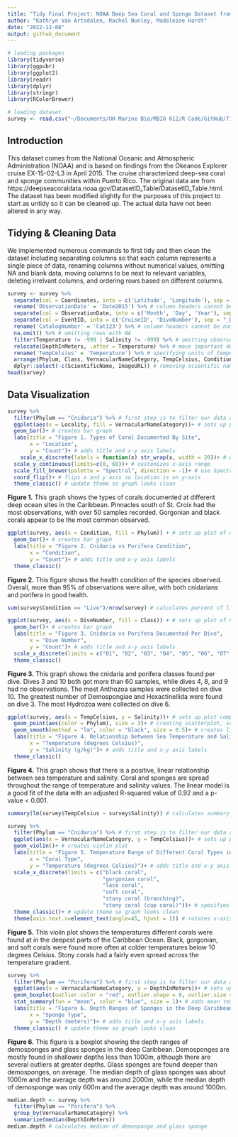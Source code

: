 ```yaml
---
title: "Tidy Final Project: NOAA Deep Sea Coral and Sponge Dataset from Okeanos Explorer April 2015 Puerto Rico Cruise"
author: "Kathryn Van Artsdalen, Rachel Nunley, Madeleine Hardt"
date: "2022-12-08"
output: github_document
---
```


```r
# loading packages
library(tidyverse)
library(ggpubr)
library(ggplot2)
library(readr)
library(dplyr)
library(stringr)
library(RColorBrewer)
```

```r
# loading dataset
survey <- read.csv("~/Documents/UH Marine Bio/MBIO 612/R Code/GitHub/Tidy_Dataset/NOAA_PuertoRico_2015.csv")
```

## Introduction
This dataset comes from the National Oceanic and Atmospheric Administration (NOAA) and is based on findings from the Okeanos Explorer cruise EX-15-02-L3 in April 2015. The cruise characterized deep-sea coral and sponge communities within Puerto Rico. The original data are from https://deepseacoraldata.noaa.gov/DatasetID_Table/DatasetID_Table.html. The dataset has been modified slightly for the purposes of this project to start as untidy so it can be cleaned up. The actual data have not been altered in any way. 


## Tidying & Cleaning Data
We implemented numerous commands to first tidy and then clean the dataset including separating columns so that each column represents a single piece of data, renaming columns without numerical values, omitting NA and blank data, moving columns to be next to relevant variables, deleting irrelvant columns, and ordering rows based on different columns. 
```r
survey <- survey %>%
  separate(col = Coordinates, into = c('Latitude', 'Longitude'), sep = ',') %>% # separates coordinates column into two separate columns for latitude and longitude
  rename('ObservationDate' = 'Date2015') %>% # column headers cannot be numbers so we rename to variable name
  separate(col = ObservationDate, into = c('Month', 'Day', 'Year'), sep = "/") %>% # separates observation date column into separate columns by month, day, and year
  separate(col = EventID, into = c('CruiseID', 'DiveNumber'), sep = "_Dive ") %>% # separates two different pieces of information about the crusie ID and dive number 
  rename('CatalogNumber' = 'Cat123') %>% # column headers cannot be numbers so we rename to variable name
  na.omit() %>% # omitting rows with NA
  filter(Temperature != -999 | Salinity != -999) %>% # omitting observations with no data for temperature and salinity
  relocate(DepthInMeters, .after = Temperature) %>% # move important depth column close to other environmental variables like temperature 
  rename('TempCelsius' = 'Temperature') %>% # specifying units of temperature column
  arrange(Phylum, Class, VernacularNameCategory, TempCelsius, Condition) %>% # alphabetizing based on phylum then class then temperature then condition
  dplyr::select(-c(ScientificName, ImageURL)) # removing scientific name which is repetitive information because we will use the vernacular name. Also removing imageURL because not relevant data
head(survey) 
```

## Data Visualization


```r
survey %>%
  filter(Phylum == "Cnidaria") %>% # first step is to filter our data and remove porifera because we are only looking at corals (cnidaria) for this plot
  ggplot(aes(x = Locality, fill = VernacularNameCategory))+ # sets up plot of number of corals at each location and identifies corals by vernacular name
  geom_bar()+ # creates bar graph
  labs(title = "Figure 1. Types of Coral Documented By Site", 
       x = "Location", 
       y = "Count")+ # adds title and x-y axis labels
    scale_x_discrete(labels = function(x) str_wrap(x, width = 20))+ # wraps label text that is very long
  scale_y_continuous(limits=c(0, 60))+ # customizes x-axis range
  scale_fill_brewer(palette = "Spectral", direction = -1)+ # use Spectral color palette and reverse color order
  coord_flip()+ # flips x and y axis so location is on y-axis
  theme_classic() # update theme so graph looks clean 
```

**Figure 1.** This graph shows the types of corals documented at different deep ocean sites in the Caribbean. Pinnacles south of St. Croix had the most observations, with over 50 samples recorded. Gorgonian and black corals appear to be the most common observed.


```r
ggplot(survey, aes(x = Condition, fill = Phylum)) + # sets up plot of number of samples in each type of health condition by phylum
  geom_bar()+ # creates bar graph
  labs(title = "Figure 2. Cnidaria vs Porifera Condition",
       x = "Condition", 
       y = "Count")+ # adds title and x-y axis labels
  theme_classic()
```

**Figure 2.** This figure shows the health condition of the species observed. Overall, more than 95% of observations were alive, with both cnidarians and porifera in good health.

```r
sum(survey$Condition == "Live")/nrow(survey) # calculates percent of live samples by dividing live conidition samples by all observations  
```



```r
ggplot(survey, aes(x = DiveNumber, fill = Class)) + # sets up plot of number of samples collected on each dive, specified by class type
  geom_bar()+ # creates bar graph
  labs(title = "Figure 3. Cnidaria vs Porifera Documented Per Dive", 
       x = "Dive Number", 
       y = "Count")+ # adds title and x-y axis labels
  scale_x_discrete(limits = c("01", "02", "03", "04", "05", "06", "07", "08", "09", "10", "11", "12"))+ # specifies x-axis scale
  theme_classic()
```

**Figure 3.** This graph shows the cnidaria and porifera classes found per dive. Dives 3 and 10 both got more than 60 samples, while dives 4, 8, and 9 had no observations. The most Anthozoa samples were collected on dive 10. The greatest number of Demospongiae and Hexactinellida were found on dive 3. The most Hydrozoa were collected on dive 6.


```r
ggplot(survey, aes(x = TempCelsius, y = Salinity))+ # sets up plot comparing temperature and salinity
  geom_point(aes(color = Phylum), size = 3)+ # creating scatterplot, separates points based on Phylum, adjusts point size
  geom_smooth(method = "lm", color = "black", size = 0.5)+ # creates linear model and adds line of best fit to graph
  labs(title = "Figure 4. Relationship between Sea Temperature and Salinity", 
       x = "Temperature (degrees Celsius)", 
       y = "Salinity (g/kg)")+ # adds title and x-y axis labels
  theme_classic()
```

**Figure 4.** This graph shows that there is a positive, linear relationship between sea temperature and salinity. Coral and sponges are spread throughout the range of temperature and salinity values. The linear model is a good fit of the data with an adjusted R-squared value of 0.92 and a p-value < 0.001.

```r
summary(lm(survey$TempCelsius ~ survey$Salinity)) # calculates summary statistics on linear model including R-Squared and p-value for signifcance 
```



```r
survey %>%
  filter(Phylum == "Cnidaria") %>% # first step is to filter our data and remove porifera because we are only looking at cnidaria for this plot
  ggplot(aes(x = VernacularNameCategory, y = TempCelsius))+ # sets up plot of coral types by vernacular name and the temperatures they're found at
  geom_violin()+ # creates violin plot
  labs(title = "Figure 5. Temperature Range of Different Coral Types in the Deep Ocean of the Caribbean", 
       x = "Coral Type", 
       y = "Temperature (degrees Celsius)")+ # adds title and x-y axis labels
  scale_x_discrete(limits = c("black coral",
                              "gorgonian coral",
                              "lace coral",
                              "soft coral",
                              "stony coral (branching)",
                              "stony coral (cup coral)"))+ # specifies x-axis categories and remove corals that don't have enough temperature data
  theme_classic()+ # update theme so graph looks clean 
  theme(axis.text.x=element_text(angle=45, hjust = 1)) # rotates x-axis labels so they fit
```
**Figure 5.** This violin plot shows the temperatures different corals were found at in the deepest parts of the Caribbean Ocean. Black, gorgonian, and soft corals were found more often at colder temperatures below 10 degrees Celsius. Stony corals had a fairly even spread across the temperature gradient.


```r
survey %>%
  filter(Phylum == "Porifera") %>% # first step is to filter our data and remove cnidera because we are only looking at porifera for this plot
  ggplot(aes(x = VernacularNameCategory, y = DepthInMeters))+ # sets up plot of sponge types by vernacular name and the depths they're found at
  geom_boxplot(outlier.color = "red", outlier.shape = 8, outlier.size = 2)+ # creates box plot and marks outliers
  stat_summary(fun = "mean", color = "blue", size = 1)+ # adds mean temperature to box plot
  labs(title = "Figure 6. Depth Ranges of Sponges in the Deep Caribbean", 
       x = "Sponge Type", 
       y = "Depth (meters)")+ # adds title and x-y axis labels
  theme_classic() # update theme so graph looks clean 
```

**Figure 6.** This figure is a boxplot showing the depth ranges of demosponges and glass sponges in the deep Caribbean. Demosponges are mostly found in shallower depths less than 1000m, although there are several outliers at greater depths. Glass sponges are found deeper than demosponges, on average. The median depth of glass sponges was about 1000m and the average depth was around 2000m, while the median depth of demosponge was only 600m and the average depth was around 1000m.

```r
median.depth <- survey %>%
  filter(Phylum == "Porifera") %>%
  group_by(VernacularNameCategory) %>%
  summarize(median(DepthInMeters))
median.depth # calculates median of demosponge and glass sponge
```